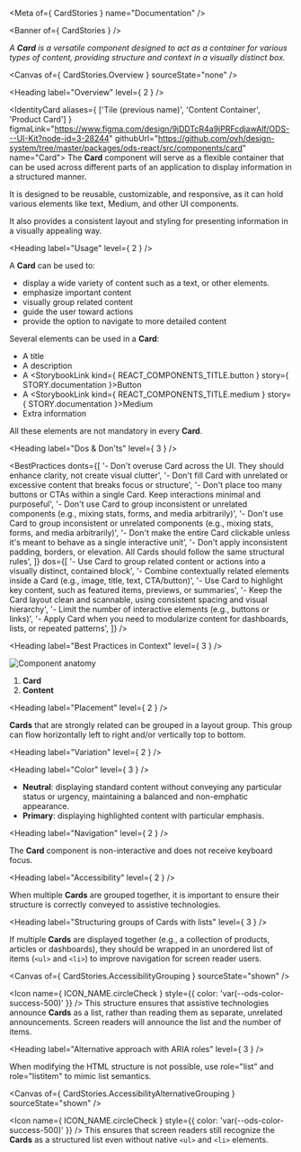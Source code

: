 
<Meta of={ CardStories } name="Documentation" />

<Banner of={ CardStories } />

_A **Card** is a versatile component designed to act as a container for various types of content, providing structure and context in a visually distinct box._

<Canvas of={ CardStories.Overview } sourceState="none" />

<Heading label="Overview" level={ 2 } />

<IdentityCard aliases={ ['Tile (previous name)', 'Content Container', 'Product Card'] }
              figmaLink="https://www.figma.com/design/9jDDTcR4a9jPRFcdjawAlf/ODS---UI-Kit?node-id=3-28244"
              githubUrl="https://github.com/ovh/design-system/tree/master/packages/ods-react/src/components/card"
              name="Card">
  The **Card** component will serve as a flexible container that can be used across different parts of an application
  to display information in a structured manner.

  It is designed to be reusable, customizable, and responsive, as it can hold various elements like
  text, Medium, and other UI components.

  It also provides a consistent layout and styling for presenting information in a visually appealing way.
</IdentityCard>

<Heading label="Usage" level={ 2 } />

A **Card** can be used to:

* display a wide variety of content such as a text, or other elements.
* emphasize important content
* visually group related content
* guide the user toward actions
* provide the option to navigate to more detailed content

Several elements can be used in a **Card**:

* A title
* A description
* A <StorybookLink kind={ REACT_COMPONENTS_TITLE.button } story={ STORY.documentation }>Button</StorybookLink>
* A <StorybookLink kind={ REACT_COMPONENTS_TITLE.medium } story={ STORY.documentation }>Medium</StorybookLink>
* Extra information

All these elements are not mandatory in every **Card**.

<Heading label="Dos & Don'ts" level={ 3 } />

<BestPractices
  donts={[
    '- Don\'t overuse Card across the UI. They should enhance clarity, not create visual clutter',
    '- Don\'t fill Card with unrelated or excessive content that breaks focus or structure',
    '- Don\'t place too many buttons or CTAs within a single Card. Keep interactions minimal and purposeful',
    '- Don\'t use Card to group inconsistent or unrelated components (e.g., mixing stats, forms, and media arbitrarily)',
    '- Don\'t use Card to group inconsistent or unrelated components (e.g., mixing stats, forms, and media arbitrarily)',
    '- Don\'t make the entire Card clickable unless it\'s meant to behave as a single interactive unit',
    '- Don\'t apply inconsistent padding, borders, or elevation. All Cards should follow the same structural rules',
  ]}
  dos={[
    '- Use Card to group related content or actions into a visually distinct, contained block',
    '- Combine contextually related elements inside a Card (e.g., image, title, text, CTA/button)',
    '- Use Card to highlight key content, such as featured items, previews, or summaries',
    '- Keep the Card layout clean and scannable, using consistent spacing and visual hierarchy',
    '- Limit the number of interactive elements (e.g., buttons or links)',
    '- Apply Card when you need to modularize content for dashboards, lists, or repeated patterns',
  ]}
/>

<Heading label="Best Practices in Context" level={ 3 } />

![Component anatomy](components/card/anatomy.png "Component anatomy")

1. **Card**
2. **Content**

<Heading label="Placement" level={ 2 } />

**Cards** that are strongly related can be grouped in a layout group. This group can flow horizontally left to right and/or vertically top to bottom.

<Heading label="Variation" level={ 2 } />

<Heading label="Color" level={ 3 } />

- **Neutral**: displaying standard content without conveying any particular status or urgency, maintaining a balanced and non-emphatic appearance.
- **Primary**: displaying highlighted content with particular emphasis.

<Heading label="Navigation" level={ 2 } />

The **Card** component is non-interactive and does not receive keyboard focus.

<Heading label="Accessibility" level={ 2 } />

When multiple **Cards** are grouped together, it is important to ensure their structure is correctly conveyed to assistive technologies.

<Heading label="Structuring groups of Cards with lists" level={ 3 } />

If multiple **Cards** are displayed together (e.g., a collection of products, articles or dashboards), they should be wrapped in an unordered list of items (`<ul>` and `<li>`) to improve navigation for screen reader users.

<Canvas of={ CardStories.AccessibilityGrouping } sourceState="shown" />

<Icon name={ ICON_NAME.circleCheck }
      style={{ color: 'var(--ods-color-success-500)' }} /> This structure ensures that assistive technologies announce **Cards** as a list, rather than reading them as separate, unrelated announcements.
Screen readers will announce the list and the number of items.

<Heading label="Alternative approach with ARIA roles" level={ 3 } />

When modifying the HTML structure is not possible, use <ExternalLink href="https://developer.mozilla.org/en-US/docs/Web/Accessibility/ARIA/Reference/Roles/list_role">role="list"</ExternalLink> and <ExternalLink href="https://developer.mozilla.org/en-US/docs/Web/Accessibility/ARIA/Reference/Roles/listitem_role">role="listitem"</ExternalLink> to mimic list semantics.

<Canvas of={ CardStories.AccessibilityAlternativeGrouping } sourceState="shown" />

<Icon name={ ICON_NAME.circleCheck }
      style={{ color: 'var(--ods-color-success-500)' }} /> This ensures that screen readers still recognize the **Cards** as a structured list even without native `<ul>` and `<li>` elements.
